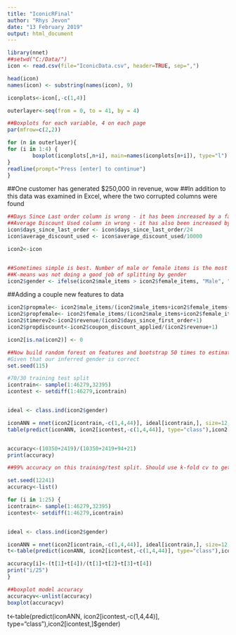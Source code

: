 ---
title: "IconicRFinal"
author: "Rhys Jevon"
date: "13 February 2019"
output: html_document
---



```{r}
library(nnet)
##setwd("C:/Data/")
icon <- read.csv(file="IconicData.csv", header=TRUE, sep=",")

head(icon)
names(icon) <- substring(names(icon), 9)

iconplots<-icon[,-c(1,4)]
```


```{r}
outerlayer<-seq(from = 0, to = 41, by = 4)

##Boxplots for each variable, 4 on each page
par(mfrow=c(2,2))

for (n in outerlayer){
for (i in 1:4) {
        boxplot(iconplots[,n+i], main=names(iconplots[n+i]), type="l")
}
readline(prompt="Press [enter] to continue")
}
```


##One customer has generated $250,000 in revenue, wow
##In addition to this data was examined in Excel, where the two corrupted columns were found


```{r}
##Days Since Last order column is wrong - it has been increased by a factor of 24
##Average Discount Used column in wrong - it has also been increased by a factor of 10000
icon$days_since_last_order <- icon$days_since_last_order/24
icon$average_discount_used <- icon$average_discount_used/10000

icon2<-icon


##Sometimes simple is best. Number of male or female items is the most logical way we have to infer gender
##K-means was not doing a good job of splitting by gender
icon2$gender <- ifelse(icon2$male_items > icon2$female_items, "Male", "Female")
```

##Adding a couple new features to data

```{r}
icon2$propmale<- icon2$male_items/(icon2$male_items+icon2$female_items+0.0000001)
icon2$propfemale<- icon2$female_items/(icon2$male_items+icon2$female_items+0.0000001)
icon2$timerev2<-icon2$revenue/(icon2$days_since_first_order+1)
icon2$propdiscount<-icon2$coupon_discount_applied/(icon2$revenue+1)

icon2[is.na(icon2)] <- 0
```





```{r, message=F}
##Now build random forest on features and bootstrap 50 times to estimate error rate
#Given that our inferred gender is correct
set.seed(115)

#70/30 training test split
icontrain<- sample(1:46279,32395)
icontest <- setdiff(1:46279,icontrain)


ideal <- class.ind(icon2$gender)

iconANN = nnet(icon2[icontrain,-c(1,4,44)], ideal[icontrain,], size=12, softmax=TRUE)
table(predict(iconANN, icon2[icontest,-c(1,4,44)], type="class"),icon2[icontest,]$gender)


accuracy<-(10350+2419)/(10350+2419+94+21)
print(accuracy)

##99% accuracy on this training/test split. Should use k-fold cv to get a confidence interval of accuracy

```

```{r}
set.seed(12241)
accuracy<-list()

for (i in 1:25) {
icontrain<- sample(1:46279,32395)
icontest<- setdiff(1:46279,icontrain)


ideal <- class.ind(icon2$gender)

iconANN = nnet(icon2[icontrain,-c(1,4,44)], ideal[icontrain,], size=12, softmax=TRUE)
t<-table(predict(iconANN, icon2[icontest,-c(1,4,44)], type="class"),icon2[icontest,]$gender)

accuracy[i]<-(t[1]+t[4])/(t[1]+t[2]+t[3]+t[4])
print("i/25")
}

##boxplot model accuracy
accuracyv<-unlist(accuracy)
boxplot(accuracyv)
```




t<-table(predict(iconANN, icon2[icontest,-c(1,4,44)], type="class"),icon2[icontest,]$gender)






